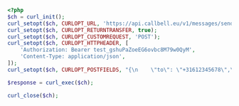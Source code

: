 ```php
<?php
$ch = curl_init();
curl_setopt($ch, CURLOPT_URL, 'https://api.callbell.eu/v1/messages/send');
curl_setopt($ch, CURLOPT_RETURNTRANSFER, true);
curl_setopt($ch, CURLOPT_CUSTOMREQUEST, 'POST');
curl_setopt($ch, CURLOPT_HTTPHEADER, [
    'Authorization: Bearer test_gshuPaZoeEG6ovbc8M79w0QyM',
    'Content-Type: application/json',
]);
curl_setopt($ch, CURLOPT_POSTFIELDS, "{\n    \"to\": \"+31612345678\",\n    \"from\": \"whatsapp\",\n    \"type\": \"document\",\n    \"content\": {\n      \"text\": \"John Doe\",\n      \"url\": \"https://example.com/valid_document.pdf\"\n    },\n    \"template_uuid\": \"d980fb66fd5043d3ace1aa06ba044342\",\n    \"optin_contact\": true\n  }");

$response = curl_exec($ch);

curl_close($ch);

```